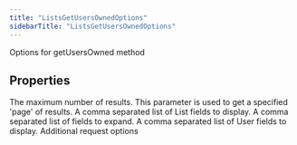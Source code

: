 ```yaml
---
title: "ListsGetUsersOwnedOptions"
sidebarTitle: "ListsGetUsersOwnedOptions"
---
```


Options for getUsersOwned method

## Properties

<ParamField name="maxResults" type="number">
The maximum number of results.
</ParamField>





<ParamField name="paginationToken" type="string">
This parameter is used to get a specified 'page' of results.
</ParamField>





<ParamField name="listfields" type="string[]">
A comma separated list of List fields to display.
</ParamField>





<ParamField name="expansions" type="string[]">
A comma separated list of fields to expand.
</ParamField>





<ParamField name="userfields" type="string[]">
A comma separated list of User fields to display.
</ParamField>





<ParamField name="requestOptions" type="[RequestOptions](/xdks/typescript/reference/interfaces/RequestOptions)">
Additional request options
</ParamField>



